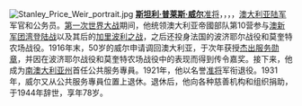 [[File:Stanley_Price_Weir_portrait.jpg|left]]
'''[[斯坦利·普莱斯·威尔|斯坦利·普莱斯·威尔]]'''[[准将|准将]]，{{lang|en|[[杰出服务勋章|DSO]]}}，{{lang|en|[[志愿军官獎章|VD]]}}，{{lang|en|[[太平绅士|JP]]}}，[[澳大利亚陆军|澳大利亚陆军]]军官和公务员。[[第一次世界大战|第一次世界大战]]期间，他统领澳大利亚帝國部队第10营参与[[澳新军团湾登陆战|澳新军团湾登陆战]]以及其后的[[加里波利之战|加里波利之战]]，之后还投身法国的波济耶尔战役和莫奎特农场战役。1916年末，50岁的威尔申请调回澳大利亚，于次年获授[[杰出服务勋章|杰出服务勋章]]，并因在波济耶尔战役和莫奎特农场战役中的表现而得到传令嘉奖。接下来，他成为[[南澳大利亚州|南澳大利亚州]]首任公共服务專員。1921年，他以名誉[[准将|准将]]军衔退役。1931年，威尔又从公共服务專員位置上退休。退休后，他向各种慈善机构和组织捐助，于1944年辞世，享年78岁。